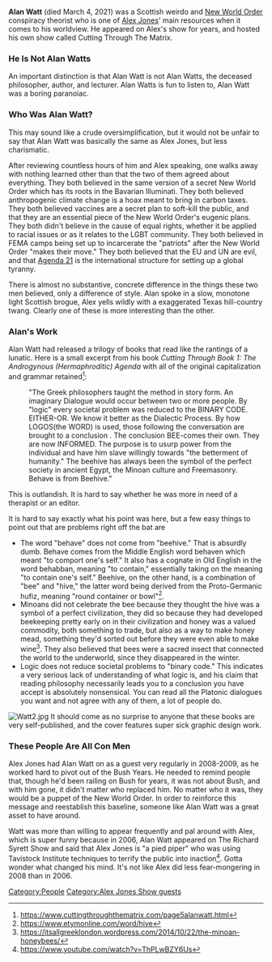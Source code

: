 '''Alan Watt''' (died March 4, 2021) was a Scottish weirdo and [[New World Order]] conspiracy theorist who is one of [[Alex Jones]]' main resources when it comes to his worldview. He appeared on Alex's show for years, and hosted his own show called Cutting Through The Matrix.

===He Is Not Alan Watts===

An important distinction is that Alan Watt is not Alan Watts, the deceased philosopher, author, and lecturer. Alan Watts is fun to listen to, Alan Watt was a boring paranoiac.

===Who Was Alan Watt?===

This may sound like a crude oversimplification, but it would not be unfair to say that Alan Watt was basically the same as Alex Jones, but less charismatic.

After reviewing countless hours of him and Alex speaking, one walks away with nothing learned other than that the two of them agreed about everything. They both believed in the same version of a secret New World Order which has its roots in the Bavarian Illuminati. They both believed anthropogenic climate change is a hoax meant to bring in carbon taxes. They both believed vaccines are a secret plan to soft-kill the public, and that they are an essential piece of the New World Order's eugenic plans. They both didn't believe in the cause of equal rights, whether it be applied to racial issues or as it relates to the LGBT community. They both believed in FEMA camps being set up to incarcerate the "patriots" after the New World Order "makes their move." They both believed that the EU and UN are evil, and that [[Agenda 21]] is the international structure for setting up a global tyranny.

There is almost no substantive, concrete difference in the things these two men believed, only a difference of style. Alan spoke in a slow, monotone light Scottish brogue, Alex yells wildly with a exaggerated Texas hill-country twang. Clearly one of these is more interesting than the other.

===Alan's Work===

Alan Watt had released a trilogy of books that read like the rantings of a lunatic. Here is a small excerpt from his book ''Cutting Through Book 1: The Androgynous (Hermaphroditic) Agenda'' with all of the original capitalization and grammar retained<ref>https://www.cuttingthroughthematrix.com/page5alanwatt.html</ref>:

:"The Greek philosophers taught the method in story form. An imaginary Dialogue would occur between two or more people. By "logic" every societal problem was reduced to the BINARY CODE. EITHER-OR. We know it better as the Dialectic Process. By how LOGOS(the WORD) is used, those following the conversation are brought to a conclusion . The conclusion BEE-comes their own. They are now INFORMED. The purpose is to usurp power from the individual and have him slave willingly towards "the betterment of humanity." The beehive has always been the symbol of the perfect society in ancient Egypt, the Minoan culture and Freemasonry. Behave is from Beehive."

This is outlandish. It is hard to say whether he was more in need of a therapist or an editor.

It is hard to say exactly what his point was here, but a few easy things to point out that are problems right off the bat are

*The word "behave" does not come from "beehive." That is absurdly dumb. Behave comes from the Middle English word behaven which meant "to comport one's self." It also has a cognate in Old English in the word behabban, meaning "to contain," essentially taking on the meaning "to contain one's self." Beehive, on the other hand, is a combination of "bee" and "hive," the latter word being derived from the Proto-Germanic hufiz, meaning "round container or bowl"<ref>https://www.etymonline.com/word/hive</ref>.
*Minoans did not celebrate the bee because they thought the hive was a symbol of a perfect civilization, they did so because they had developed beekeeping pretty early on in their civilization and honey was a valued commodity, both something to trade, but also as a way to make honey mead, something they'd sorted out before they were even able to make wine<ref>https://itsallgreeklondon.wordpress.com/2014/10/22/the-minoan-honeybees/</ref>. They also believed that bees were a sacred insect that connected the world to the underworld, since they disappeared in the winter.
*Logic does not reduce societal problems to "binary code." This indicates a very serious lack of understanding of what logic is, and his claim that reading philosophy necessarily leads you to a conclusion you have accept is absolutely nonsensical. You can read all the Platonic dialogues you want and not agree with any of them, a lot of people do.

[[File:Watt2.jpg|thumb]]
It should come as no surprise to anyone that these books are very self-published, and the cover features super sick graphic design work.

===These People Are All Con Men===

Alex Jones had Alan Watt on as a guest very regularly in 2008-2009, as he worked hard to pivot out of the Bush Years. He needed to remind people that, though he'd been railing on Bush for years, it was not about Bush, and with him gone, it didn't matter who replaced him. No matter who it was, they would be a puppet of the New World Order. In order to reinforce this message and reestablish this baseline, someone like Alan Watt was a great asset to have around.

Watt was more than willing to appear frequently and pal around with Alex, which is super funny because in 2006, Alan Watt appeared on The Richard Syrett Show and said that Alex Jones is "a pied piper" who was using Tavistock Institute techniques to terrify the public into inaction<ref>https://www.youtube.com/watch?v=ThPLwBZY6Us</ref>. Gotta wonder what changed his mind. It's not like Alex did less fear-mongering in 2008 than in 2006.

[[Category:People]]
[[Category:Alex Jones Show guests]]
